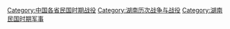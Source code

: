[[Category:中国各省民国时期战役|Category:中国各省民国时期战役]]
[[Category:湖南历次战争与战役|Category:湖南历次战争与战役]]
[[Category:湖南民国时期军事|Category:湖南民国时期军事]]